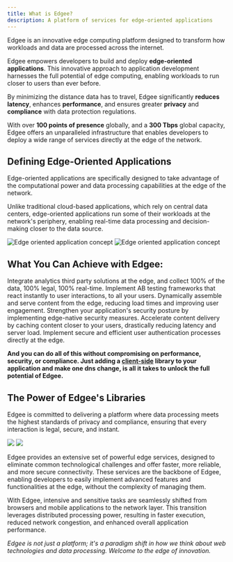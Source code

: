 ```yaml
---
title: What is Edgee?
description: A platform of services for edge-oriented applications
---
```


Edgee is an innovative edge computing platform designed to transform how workloads and data are
processed across the internet.

Edgee empowers developers to build and deploy **edge-oriented applications**.
This innovative approach to application development harnesses the full potential of edge computing,
enabling workloads to run closer to users than ever before.

By minimizing the distance data has to travel, Edgee significantly **reduces latency**, enhances **performance**, and
ensures greater **privacy** and **compliance** with data protection regulations.

With over **100 points of presence** globally, and a **300 Tbps** global capacity, Edgee offers an unparalleled infrastructure
that enables developers to deploy a wide range of services directly at the edge of the network.

## Defining Edge-Oriented Applications

Edge-oriented applications are specifically designed to take advantage of the computational
power and data processing capabilities at the edge of the network.

Unlike traditional cloud-based applications, which rely on central data centers,
edge-oriented applications run some of their workloads at the network's periphery,
enabling real-time data processing and decision-making closer to the data source.


<img
  className="block dark:hidden"
  src="/images/eoa-light.png"
  alt="Edge oriented application concept"
/>
<img
  className="hidden dark:block"
  src="/images/eoa-dark.png"
  alt="Edge oriented application concept"
/>

## What You Can Achieve with Edgee:

<CardGroup>
  <Card title="Analytics at the edge" icon="chart-simple" iconType="duotone" color="#8924A6" href="/services/data-analytics/overview">
    Integrate analytics third party solutions at the edge, and collect 100% of the data, 100% legal, 100% real-time.
  </Card>

  <Card title="AB Testing at the edge" icon="vials" iconType="duotone" color="#8924A6" href="/services/ab-testing/overview">
    Implement AB testing frameworks that react instantly to user interactions, to all your users.
  </Card>

  <Card title="Content Stitching at the edge" icon="puzzle-piece" iconType="duotone" color="#8924A6" href="/services/content-stiching/overview">
    Dynamically assemble and serve content from the edge, reducing load times and improving user engagement.
  </Card>

  <Card title="Security at the edge" icon="shield" iconType="duotone" color="#8924A6" href="/services/security/overview">
    Strengthen your application's security posture by implementing edge-native security measures.
  </Card>

  <Card title="Content caching at the edge" icon="bolt" iconType="duotone" color="#8924A6" href="/services/caching/overview">
    Accelerate content delivery by caching content closer to your users, drastically reducing latency and server load.
  </Card>

  <Card title="Authentication at the edge" icon="user-shield" iconType="duotone" color="#8924A6" href="/services/authentication/overview">
    Implement secure and efficient user authentication processes directly at the edge.
  </Card>
</CardGroup>

**And you can do all of this without compromising on performance, security, or compliance. 
Just adding a [client-side](/getting-started/js-sdk) library to your application and make one dns change, is all it takes to unlock the full potential of Edgee.**

## The Power of Edgee's Libraries

Edgee is committed to delivering a platform where data processing meets the highest standards of privacy and compliance, 
ensuring that every interaction is legal, secure, and instant.

<img className="block dark:hidden" src="/images/edgee-proxy-light.png"/>
<img className="hidden dark:block" src="/images/edgee-proxy-dark.png"/>

Edgee provides an extensive set of powerful edge services, designed to eliminate common technological challenges and offer faster, 
more reliable, and more secure connectivity. These services are the backbone of Edgee, enabling developers to easily implement advanced features 
and functionalities at the edge, without the complexity of managing them.

With Edgee, intensive and sensitive tasks are seamlessly shifted from browsers and mobile applications to the network layer. 
This transition leverages distributed processing power, resulting in faster execution, reduced network congestion, and enhanced overall application performance.

_Edgee is not just a platform; it's a paradigm shift in how we think about web technologies and data processing. Welcome to the edge of innovation._




